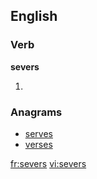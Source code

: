 
==English==

===Verb===
'''severs'''

# {{third-person singular of|sever}}

===Anagrams===
* [[serves#English|serves]]
* [[verses#English|verses]]

[[fr:severs]]
[[vi:severs]]